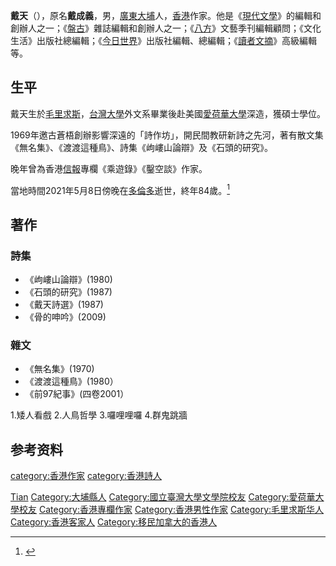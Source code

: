 '''戴天'''（{{bd|1935年||2021年|5月8日|catIdx=D戴}}），原名'''戴成義'''，男，[[廣東|廣東]][[大埔县|大埔]]人，[[香港|香港]]作家。他是《[[現代文學_(雜誌)|現代文學]]》的編輯和創辦人之一；《[[盤古_(雜誌)|盤古]]》雜誌編輯和創辦人之一；《[[八方_(雜誌)|八方]]》文藝季刊編輯顧問；《文化生活》出版社總編輯；《[[今日世界|今日世界]]》出版社編輯、總編輯；《[[讀者文摘|讀者文摘]]》高級編輯等。

== 生平 ==
戴天生於[[毛里求斯|毛里求斯]]，[[台灣大學|台灣大學]]外文系畢業後赴美國[[愛荷華大學|愛荷華大學]]深造，獲碩士學位。

1969年邀古蒼梧創辦影響深遠的「詩作坊」，開民間教研新詩之先河，著有散文集《無名集》、《渡渡這種鳥》、詩集《岣嶁山論辯》及《石頭的研究》。

晚年曾為香港[[信報財經新聞|信報]]專欄《乘遊錄》《鑿空談》作家。

當地時間2021年5月8日傍晚在[[多倫多|多倫多]]逝世，終年84歲。<ref>{{Cite web |url=https://www.thestandnews.com/culture/%E9%A6%99%E6%B8%AF%E8%91%97%E5%90%8D%E8%A9%A9%E4%BA%BA%E6%88%B4%E5%A4%A9%E9%80%9D%E4%B8%96-%E7%B5%82%E5%B9%B4-84-%E6%AD%B2/ |title=立場報道：香港著名詩人戴天逝世　終年 84 歲 |access-date=2021-05-12 |archive-date=2021-06-27 |archive-url=https://web.archive.org/web/20210627001718/https://www.thestandnews.com/culture/%E9%A6%99%E6%B8%AF%E8%91%97%E5%90%8D%E8%A9%A9%E4%BA%BA%E6%88%B4%E5%A4%A9%E9%80%9D%E4%B8%96-%E7%B5%82%E5%B9%B4-84-%E6%AD%B2/ |dead-url=no }}</ref>

== 著作 ==
=== 詩集 ===
*《岣嶁山論辯》(1980)
*《石頭的研究》(1987)
*《戴天詩選》(1987)
*《骨的呻吟》(2009)

=== 雜文 ===
*《無名集》(1970)
*《渡渡這種鳥》(1980）
*《前97紀事》(四卷2001）
1.矮人看戲
2.人鳥哲學
3.囉哩哩囉
4.群鬼跳牆

== 参考资料 ==
{{reflist}}

{{Authority control}}
{{DEFAULTSORT:Dai Tian}}
[[Category:戴姓|Tian]]
[[Category:大埔縣人|Category:大埔縣人]]
[[Category:國立臺灣大學文學院校友|Category:國立臺灣大學文學院校友]]
[[Category:愛荷華大學校友|Category:愛荷華大學校友]]
[[category:香港作家|category:香港作家]]
[[Category:香港專欄作家|Category:香港專欄作家]]
[[Category:香港男性作家|Category:香港男性作家]]
[[category:香港詩人|category:香港詩人]]
[[Category:毛里求斯华人|Category:毛里求斯华人]]
[[Category:香港客家人|Category:香港客家人]]
[[Category:移民加拿大的香港人|Category:移民加拿大的香港人]]

{{hk-bio-stub}}